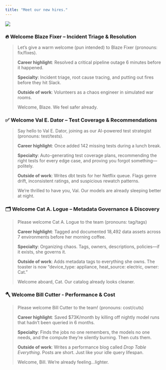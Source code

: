 ```yaml
---
title: "Meet our new hires."
---
```

<img src="https://res.cloudinary.com/do5hrgokq/image/upload/v1747747598/all_qwy94r.png" />

### 🔥 **Welcome Blaze Fixer – Incident Triage & Resolution**

> Let’s give a warm welcome (pun intended) to Blaze Fixer (pronouns: fix/fixes).
> 
> 
>**Career highlight**: Resolved a critical pipeline outage 6 minutes before it happened.
> 
>**Specialty**: Incident triage, root cause tracing, and putting out fires before they hit Slack.
> 
>**Outside of work**: Volunteers as a chaos engineer in simulated war rooms. 
> 
> Welcome, Blaze. We feel safer already.
> 

### ✅ **Welcome Val E. Dator – Test Coverage & Recommendations**

> Say hello to Val E. Dator, joining as our AI-powered test strategist (pronouns: test/tests).
> 
> 
>**Career highlight**: Once added 142 missing tests during a lunch break.
> 
>**Specialty**: Auto-generating test coverage plans, recommending the right tests for every edge case, and proving you forgot something—politely.
> 
>**Outside of work**: Writes dbt tests for her Netflix queue. Flags genre drift, inconsistent ratings, and suspicious rewatch patterns.
> 
> We’re thrilled to have you, Val. Our models are already sleeping better at night.
>

### 🗂 **Welcome Cat A. Logue – Metadata Governance & Discovery**

> Please welcome Cat A. Logue to the team (pronouns: tag/tags)
> 
> 
>**Career highlight**: Tagged and documented 18,492 data assets across 7 environments before her morning coffee. 
> 
>**Specialty**: Organizing chaos. Tags, owners, descriptions, policies—if it exists, she governs it.
> 
>**Outside of work**: Adds metadata tags to everything she owns. The toaster is now “device_type: appliance, heat_source: electric, owner: Cat.”
> 
> Welcome aboard, Cat. Our catalog already looks cleaner.
> 


### 🪓 **Welcome Bill Cutter - Performance & Cost**

> Please welcome Bill Cutter to the team! (pronouns: cost/cuts)
> 
> 
> **Career highlight**: Saved $73K/month by killing off nightly model runs that hadn’t been queried in 6 months.
> 
> **Specialty**: Finds the jobs no one remembers, the models no one needs, and the compute they’re silently burning. Then cuts them.
> 
> **Outside of work**: Writes a performance blog called *Drop Table Everything*. Posts are short. Just like your idle query lifespan.
>  
> Welcome, Bill. We’re already feeling...lighter.
>
>
